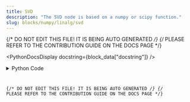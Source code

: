 ```yaml
---
title: SVD
description: "The SVD node is based on a numpy or scipy function."
slug: blocks/numpy/linalg/svd
---
```


{/* DO NOT EDIT THIS FILE! IT IS BEING AUTO GENERATED */}
{/* PLEASE REFER TO THE CONTRIBUTION GUIDE ON THE DOCS PAGE */}


<PythonDocsDisplay docstring={block_data["docstring"]} />
<details>
<summary>Python Code</summary>



<Code code={pythonCode} lang="py" wrap theme="dracula" />

[Find this Flojoy Block on GitHub](https://github.com/flojoy-ai/blocks/blob/main/blocks/NUMPY/LINALG/SVD/SVD.py)

</details>

{/* DO NOT EDIT THIS FILE! IT IS BEING AUTO GENERATED */}
{/* PLEASE REFER TO THE CONTRIBUTION GUIDE ON THE DOCS PAGE */}
